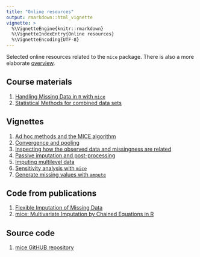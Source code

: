 ```yaml
---
title: "Online resources"
output: rmarkdown::html_vignette
vignette: >
  %\VignetteEngine{knitr::rmarkdown}
  %\VignetteIndexEntry{Online resources}
  %\VignetteEncoding{UTF-8}
---
```


Selected online resources related to the `mice` package. There is also a more elaborate [overview](http://stefvanbuuren.github.io/mice/).

## Course materials

1. [Handling Missing Data in `R` with `mice`](https://stefvanbuuren.github.io/Winnipeg/)
2. [Statistical Methods for combined data sets](https://stefvanbuuren.github.io/RECAPworkshop/)

## Vignettes

1. [Ad hoc methods and the MICE algorithm](https://gerkovink.github.io/miceVignettes/Ad_hoc_and_mice/Ad_hoc_methods.html)
2. [Convergence and pooling](https://gerkovink.github.io/miceVignettes/Convergence_pooling/Convergence_and_pooling.html)
3. [Inspecting how the observed data and missingness are related](https://gerkovink.github.io/miceVignettes/Missingness_inspection/Missingness_inspection.html)
4. [Passive imputation and post-processing](https://gerkovink.github.io/miceVignettes/Passive_Post_processing/Passive_imputation_post_processing.html)
5. [Imputing multilevel data](https://gerkovink.github.io/miceVignettes/Multi_level/Multi_level_data.html)
6. [Sensitivity analysis with `mice`](https://gerkovink.github.io/miceVignettes/Sensitivity_analysis/Sensitivity_analysis.html)
7. [Generate missing values with `ampute`](https://stefvanbuuren.github.io/mice/ampute.html)

## Code from publications

1. [Flexible Imputation of Missing Data](http://stefvanbuuren.github.io/mice/FIMD.html)
2. [mice: Multivariate Imputation by Chained Equations in R](http://stefvanbuuren.github.io/mice/JSS.html)

## Source code 

1. [mice GitHUB repository](https://github.com/stefvanbuuren/mice)

